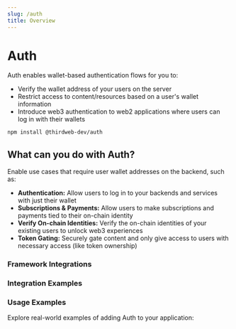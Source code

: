 ```yaml
---
slug: /auth
title: Overview
---
```


# Auth


<div className="heroGrid">
  <div>
    <p>Auth enables wallet-based authentication flows for you to:</p>

<ul>  
<li> Verify the wallet address of your users on the server </li>
<li> Restrict access to content/resources based on a user's wallet information </li>
<li> Introduce web3 authentication to web2 applications where users can log in with their wallets</li>
</ul> 
  </div>
  <div className="heroGridImageContainer">
    <YoutubeEmbed link={"https://www.youtube.com/embed/u6VU51w01pM"} />
  </div>
</div>

```bash npm2yarn
npm install @thirdweb-dev/auth
```

## What can you do with Auth?

Enable use cases that require user wallet addresses on the backend, such as:

- **Authentication:** Allow users to log in to your backends and services with just their wallet
- **Subscriptions & Payments:** Allow users to make subscriptions and payments tied to their on-chain identity
- **Verify On-chain Identities:** Verify the on-chain identities of your existing users to unlock web3 experiences
- **Token Gating:** Securely gate content and only give access to users with necessary access (like token ownership)

<div className="row" style={{ marginBottom: 12 }}>
  <div className="col col--12" style={{ padding: 8 }}>
    <QuickstartCard
      name="Quickstart"
      link="/auth/quickstart"
      description="Implement a sign-in with Ethereum flow in Next.js"
      image="/assets/icons/education.png"
    />
  </div>
</div>

### Framework Integrations

<div className="row">
  <div className="col col--6" style={{ padding: 8 }}>
    <QuickstartCard
      name="Next.js"
      link="https://github.com/thirdweb-example/thirdweb-auth-next"
      description=""
      image="/assets/languages/nextjs.png"
    />
  </div>
  <div className="col col--6" style={{ padding: 8 }}>
    <QuickstartCard
      name="Next.js + Solana"
      link="https://github.com/thirdweb-example/thirdweb-auth-solana-next"
      description=""
      image="/assets/languages/nextjs.png"
    />
  </div>
</div>

<div className="row">
  <div className="col col--6" style={{ padding: 8 }}>
    <QuickstartCard
      name="Express"
      link="https://github.com/thirdweb-example/thirdweb-auth-express"
      description=""
      image="/assets/languages/javascript.png"
    />
  </div>
  <div className="col col--6" style={{ padding: 8 }}>
    <QuickstartCard
      name="Flask"
      link="https://github.com/thirdweb-example/thirdweb-auth-flask"
      description=""
      image="/assets/languages/python.png"
    />
  </div>
</div>

<div className="row">
  <div className="col col--6" style={{ padding: 8 }}>
    <QuickstartCard
      name="Fiber"
      link="https://github.com/thirdweb-example/thirdweb-auth-fiber"
      description=""
      image="/assets/languages/go.png"
    />
  </div>
</div>

### Integration Examples

<div className="row" style={{ marginTop: 24 }}>
  <div className="col col--4" style={{ padding: 8 }}>
    <QuickstartCard
      name="NextAuth"
      link="https://github.com/thirdweb-example/thirdweb-auth-next-auth"
      description=""
      image="/assets/languages/nextauth.png"
    />
  </div>
  <div className="col col--4" style={{ padding: 8 }}>
    <QuickstartCard
      name="Supabase"
      link="https://github.com/thirdweb-example/thirdweb-auth-supabase"
      description=""
      image="/assets/languages/supabase.png"
    />
  </div>
  <div className="col col--4" style={{ padding: 8 }}>
    <QuickstartCard
      name="Firebase"
      link="https://github.com/thirdweb-example/firebase-auth"
      description=""
      image="/assets/languages/firebase.png"
    />
  </div>
</div>

### Usage Examples

Explore real-world examples of adding Auth to your application:

<div className="row" style={{ marginTop: 24 }}>
  <div className="col col--6" style={{ padding: 8 }}>
    <QuickstartCard
      name="NFT Gated Website"
      link="https://blog.thirdweb.com/guides/nft-gated-website/"
      description="Restrict access to content to NFT holders"
      image="/assets/icons/nft.png"
    />
  </div>
  <div className="col col--6" style={{ padding: 8 }}>
    <QuickstartCard
      name="Stripe Subscription Payments"
      link="https://blog.thirdweb.com/guides/add-stripe-subscriptions-with-web3-auth/"
      description="Accept payments for a subscription service"
      image="/assets/icons/vote.png"
    />
  </div>
  <div className="col col--6" style={{ padding: 8 }}>
    <QuickstartCard
      name="Discord Role Granter"
      link="https://blog.thirdweb.com/guides/create-a-discord-bot-that-gives-nft-holders-a-role/"
      description="Grant NFT holders a role in a Discord server"
      image="/assets/icons/sdks.png"
    />
  </div>
  <div className="col col--6" style={{ padding: 8 }}>
    <QuickstartCard
      name="Web3 Creator Platform"
      link="https://blog.thirdweb.com/guides/how-to-create-a-web3-creator-platform/"
      description="Integrate Auth into a Web2 Database"
      image="/assets/icons/onchain.png"
    />
  </div>
</div>
